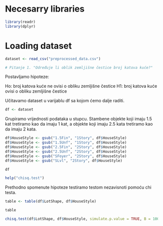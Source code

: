 # Necesarry libraries

```r
library(readr)
library(dplyr)
```

# Loading dataset

```r
dataset <- read_csv("preprocessed_data.csv")
```


```r
# Pitanje 1. "Određuje li oblik zemljišne čestice broj katova kuće?"
```
Postavljamo hipoteze:

Ho: broj katova kuće ne ovisi o obliku zemljišne čestice
H1: broj katova kuće ovisi o obliku zemljišne čestice

Učitavamo dataset u varijablu df sa kojom ćemo dalje raditi.
```r
df <- dataset

```


Grupiramo vrijednosti podataka u stupcu. Stambene objekte koji imaju 1.5 kat tretiramo kao da imaju 1 kat, a objekte koji imaju 2.5 kata tretiramo kao da imaju 2 kata. 
```r

df$HouseStyle <- gsub("1.5Fin", "1Story", df$HouseStyle)
df$HouseStyle <- gsub("1.5Unf", "1Story", df$HouseStyle)
df$HouseStyle <- gsub("2.5Fin", "2Story", df$HouseStyle)
df$HouseStyle <- gsub("2.5Unf", "2Story", df$HouseStyle)
df$HouseStyle <- gsub("SFoyer", "2Story", df$HouseStyle)
df$HouseStyle <- gsub("SLvl", "2Story", df$HouseStyle)

df

help("chisq.test")

```

Prethodno spomenute hipoteze testiramo testom nezavisnoti pomoću chi testa.
```r
table <- table(df$LotShape, df$HouseStyle)

table

chisq.test(df$LotShape, df$HouseStyle, simulate.p.value = TRUE, B = 1000)

```
